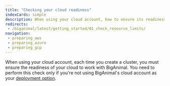 ```yaml
---
title: "Checking your cloud readiness"
indexCards: simple
description: When using your cloud account, how to ensure its readiness to work with BigAnimal 
redirects:
 - /biganimal/latest/getting_started/01_check_resource_limits/
navigation: 
 - preparing_aws
 - preparing_azure
 - preparing_gcp
---
```


When using your cloud account, each time you create a cluster, you must ensure the readiness of your cloud to work with BigAnimal. You need to perform this check only if you're not using BigAnimal's cloud account as your [deployment option](/biganimal/release/planning/deployment_options).
